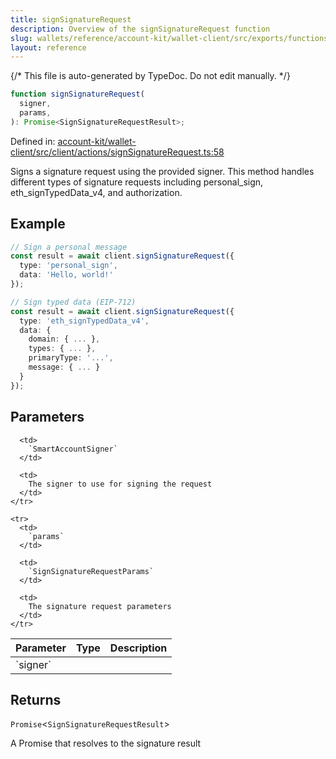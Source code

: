 ```yaml
---
title: signSignatureRequest
description: Overview of the signSignatureRequest function
slug: wallets/reference/account-kit/wallet-client/src/exports/functions/signSignatureRequest
layout: reference
---
```


{/* This file is auto-generated by TypeDoc. Do not edit manually. */}

```ts
function signSignatureRequest(
  signer,
  params,
): Promise<SignSignatureRequestResult>;
```

Defined in: [account-kit/wallet-client/src/client/actions/signSignatureRequest.ts:58](https://github.com/alchemyplatform/aa-sdk/blob/08ef11b1fc98663df6a97fa93722c7f14b33f1cc/account-kit/wallet-client/src/client/actions/signSignatureRequest.ts#L58)

Signs a signature request using the provided signer.
This method handles different types of signature requests including personal_sign, eth_signTypedData_v4, and authorization.

## Example

```ts
// Sign a personal message
const result = await client.signSignatureRequest({
  type: 'personal_sign',
  data: 'Hello, world!'
});

// Sign typed data (EIP-712)
const result = await client.signSignatureRequest({
  type: 'eth_signTypedData_v4',
  data: {
    domain: { ... },
    types: { ... },
    primaryType: '...',
    message: { ... }
  }
});
```

## Parameters

<table>
  <thead>
    <tr>
      <th align="left">Parameter</th>
      <th align="left">Type</th>
      <th align="left">Description</th>
    </tr>
  </thead>

  <tbody>
    <tr>
      <td>
        `signer`
      </td>

      <td>
        `SmartAccountSigner`
      </td>

      <td>
        The signer to use for signing the request
      </td>
    </tr>

    <tr>
      <td>
        `params`
      </td>

      <td>
        `SignSignatureRequestParams`
      </td>

      <td>
        The signature request parameters
      </td>
    </tr>

  </tbody>
</table>

## Returns

`Promise`\<`SignSignatureRequestResult`>

A Promise that resolves to the signature result
